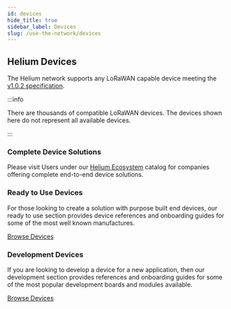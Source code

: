 ```yaml
---
id: devices
hide_title: true
sidebar_label: Devices
slug: /use-the-network/devices
---
```



## Helium Devices

The Helium network supports any LoRaWAN capable device meeting the
[v1.0.2 specification](https://lora-alliance.org/resource_hub/lorawan-specification-v1-0-2).

:::info

There are thousands of compatible LoRaWAN devices. The devices shown here do not
represent all available devices.

:::

### Complete Device Solutions

Please visit Users under our
[Helium Ecosystem](https://www.helium.com/ecosystem) catalog for companies
offering complete end-to-end device solutions.

### Ready to Use Devices

For those looking to create a solution with purpose built end devices, our ready
to use section provides device references and onboarding guides for some of the
most well known manufactures.

[Browse Devices](/use-the-network/devices/ready-to-use)

### Development Devices

If you are looking to develop a device for a new application, then our
development section provides references and onboarding guides for some of the
most popular development boards and modules available.

[Browse Devices](/use-the-network/devices/development/st-b-l072z-lrwan1)
